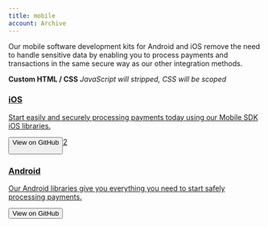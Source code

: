 ```yaml
---
title: mobile
account: Archive
---
```


Our mobile software development kits for Android and iOS remove the need to handle sensitive data by enabling you to process payments and transactions in the same secure way as our other integration methods.

**Custom HTML / CSS** _JavaScript will stripped, CSS will be scoped_

<div class="row">

 <div class="col-xs-12 col-sm-12 col-md-6 col-lg-6 guide-margin">
 <a href="https://github.com/checkout/checkoutkit-ios" class="quickstart-block">
 <div class="display-guides-full">
 <div class="quickstart-img-guides">
  <i class="fab fa-apple fa-5x"></i>
</div>
 <div class="quickstart-text">
<h3>
  iOS
  <br />
</h3>

<p class="quickstart-p">
Start easily and securely processing payments today using our Mobile SDK iOS
libraries.

</p>

<button type="button" class="btn guide">
View on GitHub

</button>2

</div>
</div>

</a>

</div>

 <div class="col-xs-12 col-sm-12 col-md-6 guide-margin">

 <a href="https://github.com/checkout/checkoutkit-android" class="quickstart-block">

 <div class="display-guides-full">
 <div class="quickstart-img-guides">

<i class="fab fa-android fa-5x"></i>

</div>
<div class="quickstart-text">
<h3>Android</h3>
<p class="quickstart-p">
Our Android libraries give you everything you need to start safely processing
payments.

</p>

<button type="button" class="btn guide">
View on GitHub

</button>

</div>

</div>

</a>

</div>

</div>
